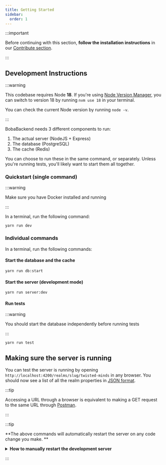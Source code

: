 ```yaml
---
title: Getting Started
sidebar:
  order: 1
---
```


:::important

Before continuing with this section, **follow the installation instructions** in
our [Contribute section](/docs/development/start-developing/boba-backend).

:::

## Development Instructions

:::warning

This codebase requires Node **18**. If you're using
[Node Version Manager](https://github.com/nvm-sh/nvm), you can switch to version
18 by running `nvm use 18` in your terminal.

You can check the current Node version by running `node -v`.

:::

BobaBackend needs 3 different components to run:

1. The actual server (NodeJS + Express)
2. The database (PostgreSQL)
3. The cache (Redis)

You can choose to run these in the same command, or separately. Unless you're
running tests, you'll likely want to start them all together.

### Quickstart (single command)

:::warning

Make sure you have Docker installed and running

:::

In a terminal, run the following command:

```
yarn run dev
```

### Individual commands

In a terminal, run the following commands:

#### Start the database and the cache

```
yarn run db:start
```

#### Start the server (development mode)

```
yarn run server:dev
```

#### Run tests

:::warning

You should start the database independently before running tests

:::

```
yarn run test
```

## Making sure the server is running

You can test the server is running by opening
`http://localhost:4200/realms/slug/twisted-minds` in any browser. You should now
see a list of all the realm properties in
[JSON format](https://developers.squarespace.com/what-is-json).

:::tip

Accessing a URL through a browser is equivalent to making a GET request to the
same URL through [Postman](/docs/development/boba-backend/using-postman).

:::

:::tip

**The above commands will automatically restart the server on any code change
you make. **

<details>
<summary><strong>How to manually restart the development server</strong>
</summary>

Both of these actions need to be performed on the console where
`yarn run dev:watch` is currently running.

- **Fancy Way:** Type `rs` and press enter.
- **Bruteforce Way:** ~~Press~~ Mash `ctrl+c` to stop the running process, then
  run `yarn run dev` again.

</details>

:::
